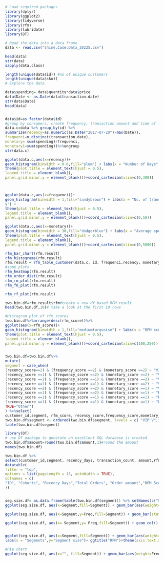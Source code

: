 
```{r}
# Load required packages
library(dplyr)
library(ggplot2)
library(tidyverse)
library(rfm)
library(lubridate)
library(DT)

# Read the data into a data frame
data <- read.csv("Shine.Case.Data_2022S.csv")

head(data)
str(data)
sapply(data,class)

length(unique(data$id)) #no of unique customers
length(unique(data$sku))
# Explore the data

data$spending= data$quantity*data$price
data$Date <- as.Date(data$transaction.date)
str(data$Date)
head(data)


data$id=as.factor(data$id)
#group by consumers, create frequency, transaction amount and time of last purchase
data.c=data %>% group_by(id) %>%
summarize(recency=as.numeric(as.Date("2017-07-20")-max(Date)),
frequenci=n_distinct(transaction.date),
monetary= sum(spending)/frequenci,
monetary1=sum(spending))%>%ungroup
str(data.c)

ggplot(data.c,aes(x=recency))+
geom_histogram(binwidth = 0.8,fill="plum") + labs(x = "Number of Days",y="Counts")+ ggtitle("Histogram:Recency") +
theme(plot.title = element_text(hjust = 0.5),
legend.title = element_blank(),
panel.grid.minor.y = element_blank())+coord_cartesian(xlim=c(0,300))



ggplot(data.c,aes(x=frequenci))+
geom_histogram(binwidth = 1,fill="sandybrown") + labs(x = "No. of transactions",y="Counts")+ ggtitle("Histogram: Frequenc
y") +
theme(plot.title = element_text(hjust = 0.5),
legend.title = element_blank(),
panel.grid.minor.y = element_blank())+coord_cartesian(xlim=c(0,50))

ggplot(data.c,aes(x=monetary))+
geom_histogram(binwidth = 30,fill="dodgerblue") + labs(x = "Average spending",y="Counts")+ ggtitle("Histogram: Monetary") +
theme(plot.title = element_text(hjust = 0.5),
legend.title = element_blank(),
panel.grid.minor.y = element_blank())+coord_cartesian(xlim=c(0,5000))

rfm_bar_chart(rfm.result)
rfm_histograms(rfm.result)
rfm.result = rfm_table_customer(data.c, id, frequenci,recency, monetary, analysis_date='2021‐11‐24',recency_bins = 2, frequency_bins = 2,monetary_bins =2)
#some plots
rfm_heatmap(rfm.result)
rfm_order_dist(rfm.result)
rfm_rm_plot(rfm.result)
rfm_fm_plot(rfm.result)

rfm_rf_plot(rfm.result)

two.bin.df=rfm.result$rfm#create a new df based RFM result
head(two.bin.df,10)# take a look at the first 10 rows

#Histogram plot of rfm_scores
two.bin.df%>%arrange(desc(rfm_score))%>%
ggplot(aes(x=rfm_score))+
geom_histogram(binwidth = 1,fill="mediumturquoise") + labs(x = "RFM score",y="Counts")+ ggtitle("Histogram: RFM Score") +
theme(plot.title = element_text(hjust = 0.5),
legend.title = element_blank(),
panel.grid.minor.y = element_blank())+coord_cartesian(xlim=c(100,250))


two.bin.df=two.bin.df%>%
mutate(
segment = case_when(
(recency_score==2) & (frequency_score ==2) & (monetary_score ==2) ~ "VIP V",
(recency_score ==1) & (frequency_score ==2) & (monetary_score ==2) ~ "VIP II",
(recency_score ==2) & (frequency_score ==1) & (monetary_score ==2) ~ "VIP III",
(recency_score ==1) & (frequency_score ==1) & (monetary_score ==2) ~ "VIP I",
(recency_score ==2) & (frequency_score ==2) & (monetary_score ==1) ~ "VIP IV",
(recency_score ==1) & (frequency_score ==2) & (monetary_score ==1) ~ "Regular customers",
(recency_score ==2) & (frequency_score ==1) & (monetary_score ==1) ~ "Regular customers",
(recency_score ==1) & (frequency_score ==1) & (monetary_score ==1) ~ "Potential customers",
TRUE~"Other")
) %>%select(
customer_id,segment, rfm_score, recency_score,frequency_score,monetary_score,transaction_count, recency_days, amount)
two.bin.df$segment <- ordered(two.bin.df$segment, levels = c( "VIP V","VIP IV", "VIP III","VIP II","VIP I","Regular customers","Potential customers"))#
table(two.bin.df$segment)

library(DT)
# use DT package to generate an excellent SQL database is created
two.bin.df$amount=round(two.bin.df$amount,1)#round the amount
names(two.bin.df)

two.bin.df %>%
select(customer_id,segment, recency_days, transaction_count, amount,rfm_score,)%>%
datatable(
filter = "top",
options = list(pageLength = 15, autoWidth = TRUE),
colnames = c(
"ID", "Cohorts", "Recency Days","Total Orders", "Order amount","RFM Score"
))


seg.size.df= as.data.frame(table(two.bin.df$segment)) %>% setNames(c("Segment","Freq"))#compute the frequency table.
ggplot(seg.size.df, aes(x=Segment,fill=Segment)) + geom_bar(aes(weight=Freq))

ggplot(seg.size.df, aes(x=Segment,y=Freq,fill=Segment)) + geom_bar(stat = "identity")

ggplot(seg.size.df, aes(x= Segment,y= Freq,fill=Segment)) + geom_col()


ggplot(seg.size.df, aes(x=Segment,fill=Segment)) + geom_bar(aes(weight=Freq), width=.5)+
labs(x = "Segments",y="Segment size")+ ggtitle("RFM")+theme(axis.text.x = element_text(face=NULL, color="navy",size=12, angle=15),axis.text.y = element_text(face=NULL, color="indianred",size=19, angle=12))

#Pie chart
ggplot(seg.size.df, aes(x="", fill=Segment)) + geom_bar(aes(weight=Freq), width=.5,position="fill")+coord_polar("y", start=0)






























```
